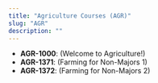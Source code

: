 ```yaml
---
title: "Agriculture Courses (AGR)"
slug: "AGR"
description: ""
---
```


- **AGR-1000**: (Welcome to Agriculture!)
- **AGR-1371**: (Farming for Non-Majors 1)
- **AGR-1372**: (Farming for Non-Majors 2)
